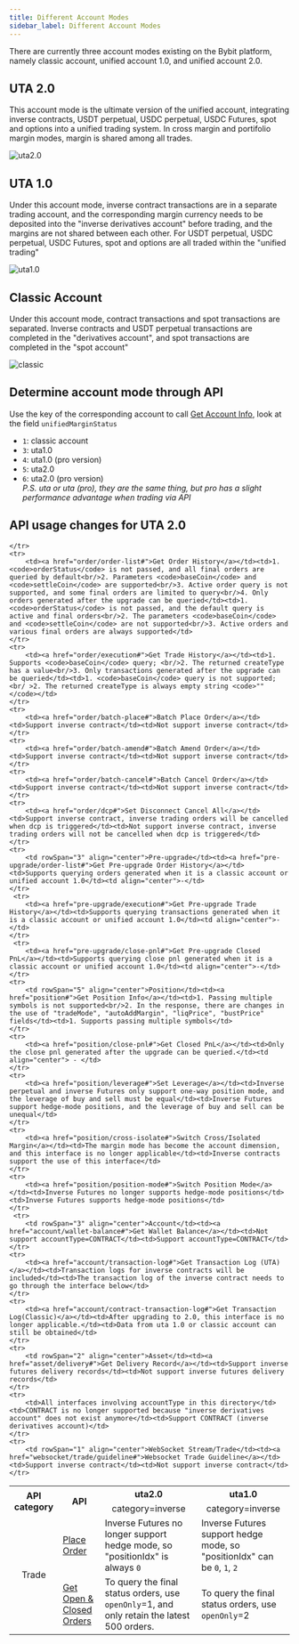 ```yaml
---
title: Different Account Modes
sidebar_label: Different Account Modes
---
```

There are currently three account modes existing on the Bybit platform, namely classic account, unified account 1.0, and unified account 2.0.

## UTA 2.0
This account mode is the ultimate version of the unified account, integrating inverse contracts, USDT perpetual, USDC perpetual, USDC Futures,
spot and options into a unified trading system. In cross margin and portifolio margin modes, margin is shared among all trades.

![uta2.0](/img/uta2_en.png)

## UTA 1.0
Under this account mode, inverse contract transactions are in a separate trading account, and the corresponding margin currency needs to be deposited
into the "inverse derivatives account" before trading, and the margins are not shared between each other. For USDT perpetual, USDC perpetual, USDC
Futures, spot and options are all traded within the "unified trading"

![uta1.0](/img/uta1_en.png)

## Classic Account
Under this account mode, contract transactions and spot transactions are separated. Inverse contracts and USDT perpetual transactions are completed in 
the "derivatives account", and spot transactions are completed in the "spot account"

![classic](/img/classic_en.png)

## Determine account mode through API
Use the key of the corresponding account to call [Get Account Info](account/account-info#), look at the field `unifiedMarginStatus`
* `1`: classic account
* `3`: uta1.0
* `4`: uta1.0 (pro version)
* `5`: uta2.0
* `6`: uta2.0 (pro version)
<br/><i>P.S. uta or uta (pro), they are the same thing, but pro has a slight performance advantage when trading via API</i>

## API usage changes for UTA 2.0
<span class="blocky_table">

<table>
    <tr>
        <th rowSpan="2" align="center">API category</th><th rowSpan="2">API</th><th>uta2.0</th><th>uta1.0</th>
    </tr>
    <tr>
        <td align="center">category=inverse</td><td align="center">category=inverse</td>
    </tr>
    <tr>
        <td rowSpan="8" align="center">Trade</td><td><a href="order/create-order#">Place Order</a></td><td>Inverse Futures no longer support hedge mode, so "positionIdx" is always <code>0</code></td><td>Inverse Futures support hedge mode, so "positionIdx" can be <code>0</code>, <code>1</code>, <code>2</code></td>
    </tr>
    <tr>
        <td><a href="order/open-order#">Get Open & Closed Orders</a></td><td>To query the final status orders, use <code>openOnly</code>=1, and only retain the latest 500 orders.</td><td>To query the final status orders, use <code>openOnly</code>=2</td>
        
    </tr>
    <tr>
        <td><a href="order/order-list#">Get Order History</a></td><td>1. <code>orderStatus</code> is not passed, and all final orders are queried by default<br/>2. Parameters <code>baseCoin</code> and <code>settleCoin</code> are supported<br/>3. Active order query is not supported, and some final orders are limited to query<br/>4. Only orders generated after the upgrade can be queried</td><td>1. <code>orderStatus</code> is not passed, and the default query is active and final orders<br/>2. The parameters <code>baseCoin</code> and <code>settleCoin</code> are not supported<br/>3. Active orders and various final orders are always supported</td>
    </tr>
    <tr>
        <td><a href="order/execution#">Get Trade History</a></td><td>1. Supports <code>baseCoin</code> query; <br/>2. The returned createType has a value<br/>3. Only transactions generated after the upgrade can be queried</td><td>1. <code>baseCoin</code> query is not supported;<br/ >2. The returned createType is always empty string <code>""</code></td>
    </tr>
    <tr>
        <td><a href="order/batch-place#">Batch Place Order</a></td><td>Support inverse contract</td><td>Not support inverse contract</td>
    </tr>
    <tr>
        <td><a href="order/batch-amend#">Batch Amend Order</a></td><td>Support inverse contract</td><td>Not support inverse contract</td>
    </tr>
    <tr>
        <td><a href="order/batch-cancel#">Batch Cancel Order</a></td><td>Support inverse contract</td><td>Not support inverse contract</td>
    </tr>
    <tr>
        <td><a href="order/dcp#">Set Disconnect Cancel All</a></td><td>Support inverse contract, inverse trading orders will be cancelled when dcp is triggered</td><td>Not support inverse contract, inverse trading orders will not be cancelled when dcp is triggered</td>
    </tr>
    <tr>
        <td rowSpan="3" align="center">Pre-upgrade</td><td><a href="pre-upgrade/order-list#">Get Pre-upgrade Order History</a></td><td>Supports querying orders generated when it is a classic account or unified account 1.0</td><td align="center">-</td>
    </tr>
     <tr>
        <td><a href="pre-upgrade/execution#">Get Pre-upgrade Trade History</a></td><td>Supports querying transactions generated when it is a classic account or unified account 1.0</td><td align="center">-</td>
    </tr>
     <tr>
        <td><a href="pre-upgrade/close-pnl#">Get Pre-upgrade Closed PnL</a></td><td>Supports querying close pnl generated when it is a classic account or unified account 1.0</td><td align="center">-</td>
    </tr>
    <tr>
        <td rowSpan="5" align="center">Position</td><td><a href="position#">Get Position Info</a></td><td>1. Passing multiple symbols is not supported<br/>2. In the response, there are changes in the use of "tradeMode", "autoAddMargin", "liqPrice", "bustPrice" fields</td><td>1. Supports passing multiple symbols</td>
    </tr>
    <tr>
        <td><a href="position/close-pnl#">Get Closed PnL</a></td><td>Only the close pnl generated after the upgrade can be queried.</td><td align="center"> - </td>
    </tr>
    <tr>
        <td><a href="position/leverage#">Set Leverage</a></td><td>Inverse perpetual and inverse Futures only support one-way position mode, and the leverage of buy and sell must be equal</td><td>Inverse Futures support hedge-mode positions, and the leverage of buy and sell can be unequal</td>
    </tr>
    <tr>
        <td><a href="position/cross-isolate#">Switch Cross/Isolated Margin</a></td><td>The margin mode has become the account dimension, and this interface is no longer applicable</td><td>Inverse contracts support the use of this interface</td>
    </tr>
    <tr>
        <td><a href="position/position-mode#">Switch Position Mode</a></td><td>Inverse Futures no longer supports hedge-mode positions</td><td>Inverse Futures supports hedge-mode positions</td>
    </tr>
     <tr>
        <td rowSpan="3" align="center">Account</td><td><a href="account/wallet-balance#">Get Wallet Balance</a></td><td>Not support accountType=CONTRACT</td><td>Support accountType=CONTRACT</td>
    </tr>
    <tr>
        <td><a href="account/transaction-log#">Get Transaction Log (UTA)</a></td><td>Transaction logs for inverse contracts will be included</td><td>The transaction log of the inverse contract needs to go through the interface below</td>
    </tr>
    <tr>
        <td><a href="account/contract-transaction-log#">Get Transaction Log(Classic)</a></td><td>After upgrading to 2.0, this interface is no longer applicable.</td><td>Data from uta 1.0 or classic account can still be obtained</td>
    </tr>
    <tr>
        <td rowSpan="2" align="center">Asset</td><td><a href="asset/delivery#">Get Delivery Record</a></td><td>Support inverse futures delivery records</td><td>Not support inverse futures delivery records</td>
    </tr>
    <tr>
        <td>All interfaces involving accountType in this directory</td><td>CONTRACT is no longer supported because "inverse derivatives account" does not exist anymore</td><td>Support CONTRACT (inverse derivatives account)</td>
    </tr>
    <tr>
        <td rowSpan="1" align="center">WebSocket Stream/Trade</td><td><a href="websocket/trade/guideline#">Websocket Trade Guideline</a></td><td>Support inverse contract</td><td>Not support inverse contract</td>
    </tr>
</table>

</span>